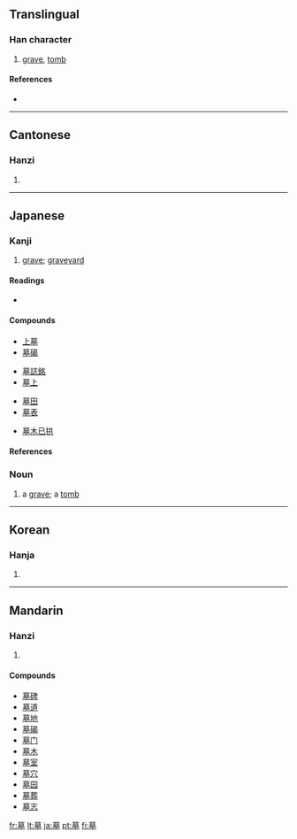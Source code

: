 ==Translingual==

===Han character===
{{Han char|rn=32|rad=土|as=11|sn=14|four=4410<sub>4</sub>|canj=廿日大土 (TAKG)}}

# [[grave]], [[tomb]]

====References====
* {{Han ref|kx=0238.120|dkj=05431|dj=0476.190|hdz=10470.090|uh=5893|ud=22675|bh=B9D3|bd=47571}}

----

==Cantonese==

===Hanzi===
{{yue-hanzi|jyut=|y=mou6}}

# {{defn|Cantonese}}

----

==Japanese==

===Kanji===
{{ja-kanji|grade=5|rs=土11}}

# [[grave]]; [[graveyard]]

====Readings====
* {{ja-readings|kanon=[[ぼ]] (bo)|goon=[[も]] (mo)|kun=[[はか]] (haka)|nadzuke=[[つか]] (tsuka)}}

====Compounds====
{{top4}}
* [[上墓]]
* [[墓碣]]
{{mid4}}
* [[墓誌銘]]
* [[墓上]]
{{mid4}}
* [[墓田]]
* [[墓表]]
{{mid4}}
* [[墓木已拱]]
{{bottom}}

====References====
{{ja-kref|a|4272|95E6|4A68}}

===Noun===
{{ja-noun|k|hira=はか|rom=haka}}

# a [[grave]]; a [[tomb]]

----

==Korean==

===Hanja===
{{ko-hanja|hangeul=묘|rv=myo|mr=myo}}

# {{defn|Korean}}

----

==Mandarin==

===Hanzi===
{{cmn-hanzi|pin=[[mù]] ([[mu4]])|wg=mu<sup>4</sup>}}

# {{defn|Mandarin}}

====Compounds====
* [[墓碑]]
* [[墓道]]
* [[墓地]]
* [[墓碣]]
* [[墓门]]
* [[墓木]]
* [[墓室]]
* [[墓穴]]
* [[墓园]]
* [[墓葬]]
* [[墓志]]

[[fr:墓]]
[[lt:墓]]
[[ja:墓]]
[[pt:墓]]
[[fi:墓]]
